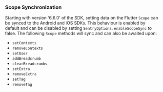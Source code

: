 ### Scope Synchronization

Starting with version '6.6.0' of the SDK, setting data on the Flutter `Scope` can be synced to the Android and iOS SDKs. This behaviour is enabled by default and can be disabled by setting `SentryOptions.enableScopeSync` to false. The following `Scope` methods will sync and can also be awaited upon:
  - `setContexts`
  - `removeContexts`
  - `setUser`
  - `addBreadcrumb`
  - `clearBreadcrumbs`
  - `setExtra`
  - `removeExtra`
  - `setTag`
  - `removeTag`
